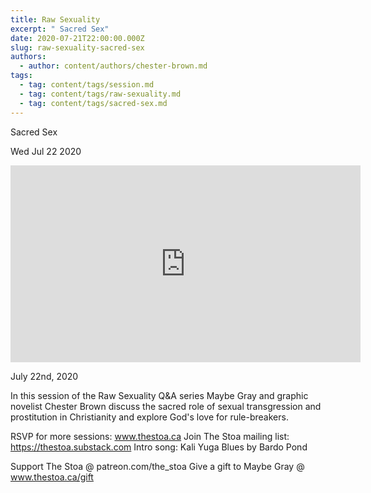 ```yaml
---
title: Raw Sexuality
excerpt: " Sacred Sex"
date: 2020-07-21T22:00:00.000Z
slug: raw-sexuality-sacred-sex
authors:
  - author: content/authors/chester-brown.md
tags:
  - tag: content/tags/session.md
  - tag: content/tags/raw-sexuality.md
  - tag: content/tags/sacred-sex.md
---
```




 Sacred Sex

Wed Jul 22 2020

<iframe width="560" height="315" src="https://www.youtube.com/embed/bOO-iRWGwGY" title="Raw Sexuality: Sacred Sex w/ Chester Brown" frameborder="0" allow="accelerometer; autoplay; clipboard-write; encrypted-media; gyroscope; picture-in-picture" allowfullscreen ></iframe>

July 22nd, 2020

In this session of the Raw Sexuality Q&A series Maybe Gray and graphic novelist Chester Brown discuss the sacred role of sexual transgression and prostitution in Christianity and explore God's love for rule-breakers.

RSVP for more sessions: www.thestoa.ca
Join The Stoa mailing list: https://thestoa.substack.com
Intro song: Kali Yuga Blues by Bardo Pond

Support The Stoa @ patreon.com/the_stoa
Give a gift to Maybe Gray @ www.thestoa.ca/gift



